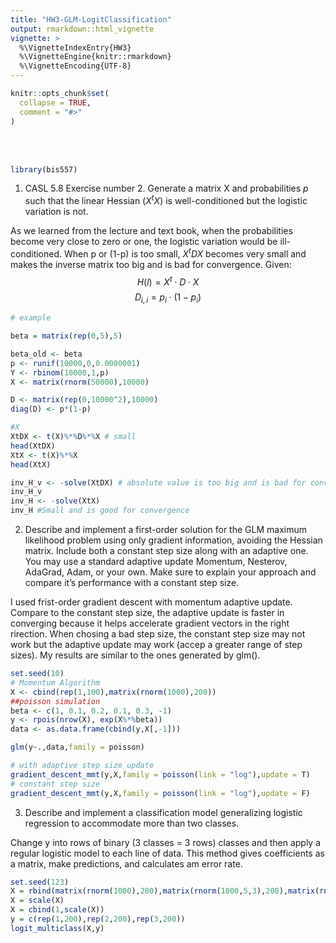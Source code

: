 ```yaml
---
title: "HW3-GLM-LogitClassification"
output: rmarkdown::html_vignette
vignette: >
  %\VignetteIndexEntry{HW3}
  %\VignetteEngine{knitr::rmarkdown}
  %\VignetteEncoding{UTF-8}
---
```


```r
knitr::opts_chunk$set(
  collapse = TRUE,
  comment = "#>"
)
```

<br><br>

```r
library(bis557)
```


1. CASL 5.8 Exercise number 2.
Generate a matrix X and probabilities $p$ such that the linear Hessian $(X^tX)$ is well-conditioned but the logistic variation is not. 

As we learned from the lecture and text book, when the probabilities become very close to zero or one, the logistic variation would be ill-conditioned. When p or (1-p) is too small, $X^tDX$ becomes very small and makes the inverse matrix too big and is bad for convergence. 
Given: 
$$H(l) = X^t \cdot D \cdot X $$ 
$$D_{i,i} = p_i \cdot (1 - p_i)$$ 
```r
# example 

beta = matrix(rep(0,5),5)

beta_old <- beta
p <- runif(10000,0,0.0000001)
Y <- rbinom(10000,1,p)
X <- matrix(rnorm(50000),10000)

D <- matrix(rep(0,10000^2),10000)
diag(D) <- p*(1-p)

#X 
XtDX <- t(X)%*%D%*%X # small
head(XtDX)
XtX <- t(X)%*%X
head(XtX)

inv_H_v <- -solve(XtDX) # absolute value is too big and is bad for convergence
inv_H_v
inv_H <- -solve(XtX)
inv_H #Small and is good for convergence


```

2. Describe and implement a first-order solution for the GLM maximum likelihood problem using only gradient information, avoiding the Hessian matrix. Include both a constant step size along with an adaptive one. You may use a standard adaptive update Momentum, Nesterov, AdaGrad, Adam, or your own. Make sure to explain your approach and compare it's performance with a constant step size.

I used frist-order gradient descent with momentum adaptive update. 
Compare to the constant step size, the adaptive update is faster in converging because it helps accelerate gradient vectors in the right rirection. 
When chosing a bad step size, the constant step size may not work but the adaptive update may work (accep a greater range of step sizes). 
My results are similar to the ones generated by glm(). 
```r

set.seed(10)
# Momentum Algorithm
X <- cbind(rep(1,100),matrix(rnorm(1000),200))
##poisson simulation
beta <- c(1, 0.1, 0.2, 0.1, 0.3, -1)
y <- rpois(nrow(X), exp(X%*%beta))
data <- as.data.frame(cbind(y,X[,-1]))

glm(y~.,data,family = poisson)

# with adaptive step size update
gradient_descent_mmt(y,X,family = poisson(link = "log"),update = T)
# constant step size
gradient_descent_mmt(y,X,family = poisson(link = "log"),update = F)

```

3. Describe and implement a classification model generalizing logistic regression to accommodate more than two classes. 

Change y into rows of binary (3 classes = 3 rows) classes and then apply a regular logistic model to each line of data. This method gives coefficients as a matrix, make predictions, and calculates am error rate. 
```r
set.seed(123)
X = rbind(matrix(rnorm(1000),200),matrix(rnorm(1000,5,3),200),matrix(rnorm(1000,10,1),200))
X = scale(X)
X = cbind(1,scale(X))
y = c(rep(1,200),rep(2,200),rep(3,200))
logit_multiclass(X,y)
```


